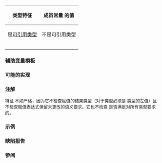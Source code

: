 {{cpp/title|is_copy_assignable|is_trivially_copy_assignable|is_nothrow_copy_assignable}}
{{cpp/meta/navbar}}
{{dcl begin}}
{{dcl header|type_traits}}
{{dcl|since=c++11|num=1|
template&lt; class T &gt;
struct is_copy_assignable;
}}
{{dcl|since=c++11|num=2|
template&lt; class T &gt;
struct is_trivially_copy_assignable;
}}
{{dcl|since=c++11|num=3|
template&lt; class T &gt;
struct is_nothrow_copy_assignable;
}}
{{dcl end}}

{|class="wikitable" style="text-align: center;"
!rowspan=2|{{nbsp}}类型特征{{nbsp}}
!colspan=2|成员常量 {{ttn|value}} 的值
|-
!{{ttn|T}} 是[[cpp/meta#定义|可引用类型]]
!{{nbsp}}{{ttn|T}} 不是可引用类型{{nbsp}}
|-
|{{v|1}}
|{{c|std::is_assignable&lt;T&amp;, const T&amp;&gt;::value}}
|rowspan=3|{{c|false}}
|-
|{{v|2}}
|{{c|std::is_trivially_assignable&lt;T&amp;, const T&amp;&gt;::value}}
|-
|{{v|3}}
|{{c|std::is_nothrow_assignable&lt;T&amp;, const T&amp;&gt;::value}}
|}

{{cpp/types/cvaub}}

{{cpp/types/nospec|any}}

===辅助变量模板===
{{dcl begin}}
{{dcl|since=c++17|1=
template&lt; class T &gt;
inline constexpr bool is_copy_assignable_v =
    is_copy_assignable&lt;T&gt;::value;
}}
{{dcl|since=c++17|1=
template&lt; class T &gt;
inline constexpr bool is_trivially_copy_assignable_v =
    is_trivially_copy_assignable&lt;T&gt;::value;
}}
{{dcl|since=c++17|1=
template&lt; class T &gt;
inline constexpr bool is_nothrow_copy_assignable_v =
    is_nothrow_copy_assignable&lt;T&gt;::value;
}}
{{dcl end}}

{{cpp/types/integral_constant/inherit|{{tt|T}} 可复制赋值}}

===可能的实现===
{{eq fun
|1=
template&lt;class T&gt;
struct is_copy_assignable
    : std::is_assignable&lt;typename std::add_lvalue_reference&lt;T&gt;::type,
                         typename std::add_lvalue_reference&lt;const T&gt;::type&gt; {};

template&lt;class T&gt;
struct is_trivially_copy_assignable
    : std::is_trivially_assignable&lt;typename std::add_lvalue_reference&lt;T&gt;::type,
                                   typename std::add_lvalue_reference&lt;const T&gt;::type&gt; {};

template&lt;class T&gt;
struct is_nothrow_copy_assignable
    : std::is_nothrow_assignable&lt;typename std::add_lvalue_reference&lt;T&gt;::type,
                                 typename std::add_lvalue_reference&lt;const T&gt;::type&gt; {};
}}

===注解===
特征 {{tt|std::is_copy_assignable}} 不如{{named req|CopyAssignable}}严格，因为它不检查赋值的结果类型（对于{{named req|CopyAssignable}}类型必须是 {{tt|T}} 类型的左值）且不检查赋值表达式保留未更改的语义要求。它也不检查 {{tt|T}} 是否满足对所有{{named req|CopyAssignable}}类型要求的{{named req|MoveAssignable}}。

===示例===
{{example
|code=
#include &lt;iostream&gt;
#include &lt;type_traits&gt;
#include &lt;utility&gt;

struct Foo { int n; };

int main()
{
    std::cout &lt;&lt; std::boolalpha
              &lt;&lt; "Foo 是否可平凡复制赋值？"
              &lt;&lt; std::is_trivially_copy_assignable&lt;Foo&gt;::value &lt;&lt; '\n'
              &lt;&lt; "int[2] 是否可复制赋值？"
              &lt;&lt; std::is_copy_assignable&lt;int[2]&gt;::value &lt;&lt; '\n'
              &lt;&lt; "int 是否可不抛出复制赋值？"
              &lt;&lt; std::is_nothrow_copy_assignable&lt;int&gt;::value &lt;&lt; '\n';
}
|output=
Foo 是否可平凡复制赋值？true
int[2] 是否可复制赋值？false
int 是否可不抛出复制赋值？true
}}

===缺陷报告===
{{dr list begin}}
{{dr list item|wg=lwg|dr=2196|std=C++11|before=无法组成 {{c/core|const T&amp;}} 时的行为不明确|after=此时产生的值是 {{c|false}}}}
{{dr list end}}

===参阅===
{{dsc begin}}
{{dsc inc|cpp/types/dsc is_assignable}}
{{dsc inc|cpp/types/dsc is_move_assignable}}
{{dsc end}}

{{langlinks|de|en|es|fr|it|ja|pt|ru}}